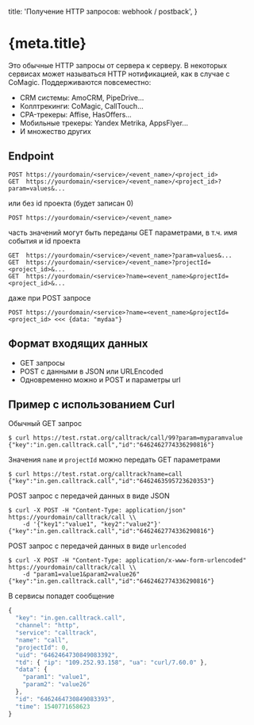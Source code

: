
  title: 'Получение HTTP запросов: webhook / postback',
}

<h1 id="doc-h1">
  {meta.title}
</h1>


Это обычные HTTP запросы от сервера к серверу.
В некоторых сервисах может называться HTTP нотификацией, как в случае с CoMagic.
Поддерживаются повсеместно:

  * CRM системы: AmoCRM, PipeDrive...
  * Коллтрекинги: CoMagic, CallTouch...
  * CPA-трекеры: Affise, HasOffers...
  * Мобильные трекеры: Yandex Metrika, AppsFlyer...
  * И множество других


## Endpoint

```shell
POST https://yourdomain/<service>/<event_name>/<project_id>
GET  https://yourdomain/<service>/<event_name>/<project_id>?param=values&...
```

или без id проекта (будет записан 0)

```shell
POST https://yourdomain/<service>/<event_name>
```

часть значений могут быть переданы GET параметрами, в т.ч. имя события и id проекта

```shell
GET  https://yourdomain/<service>/<event_name>?param=values&...
GET  https://yourdomain/<service>/<event_name>?projectId=<project_id>&...
GET  https://yourdomain/<service>?name=<event_name>&projectId=<project_id>&...
```

даже при POST запросе

```shell
POST https://yourdomain/<service>?name=<event_name>&projectId=<project_id> <<< {data: "mydaa"}
```

## Формат входящих данных

* GET запросы
* POST с данными в JSON или URLEncoded
* Одновременно можно и POST  и параметры url

## Пример с использованием Curl

Обычный GET запрос

```shell
$ curl https://test.rstat.org/calltrack/call/99?param=myparamvalue
{"key":"in.gen.calltrack.call","id":"6462462774336290816"}
```

Значения `name` и `projectId` можно передать GET параметрами

```shell
$ curl https://test.rstat.org/calltrack?name=call
{"key":"in.gen.calltrack.call","id":"6462463595723620353"}
```

POST запрос с передачей данных в виде JSON

```shell
$ curl -X POST -H "Content-Type: application/json" https://yourdomain/calltrack/call \\
    -d '{"key1":"value1", "key2":"value2"}'
{"key":"in.gen.calltrack.call","id":"6462462774336290816"}
```
POST запрос с передачей данных в виде `urlencoded`

```shell
$ curl -X POST -H "Content-Type: application/x-www-form-urlencoded" https://yourdomain/calltrack/call \\
    -d "param1=value1&param2=value26"
{"key":"in.gen.calltrack.call","id":"6462462774336290816"}
```

В сервисы попадет сообщение

```js
{ 
  "key": "in.gen.calltrack.call", 
  "channel": "http", 
  "service": "calltrack", 
  "name": "call", 
  "projectId": 0, 
  "uid": "6462464730849083392", 
  "td": { "ip": "109.252.93.158", "ua": "curl/7.60.0" }, 
  "data": { 
    "param1": "value1", 
    "param2": "value26" 
  }, 
  "id": "6462464730849083393", 
  "time": 1540771658623 
}
```

